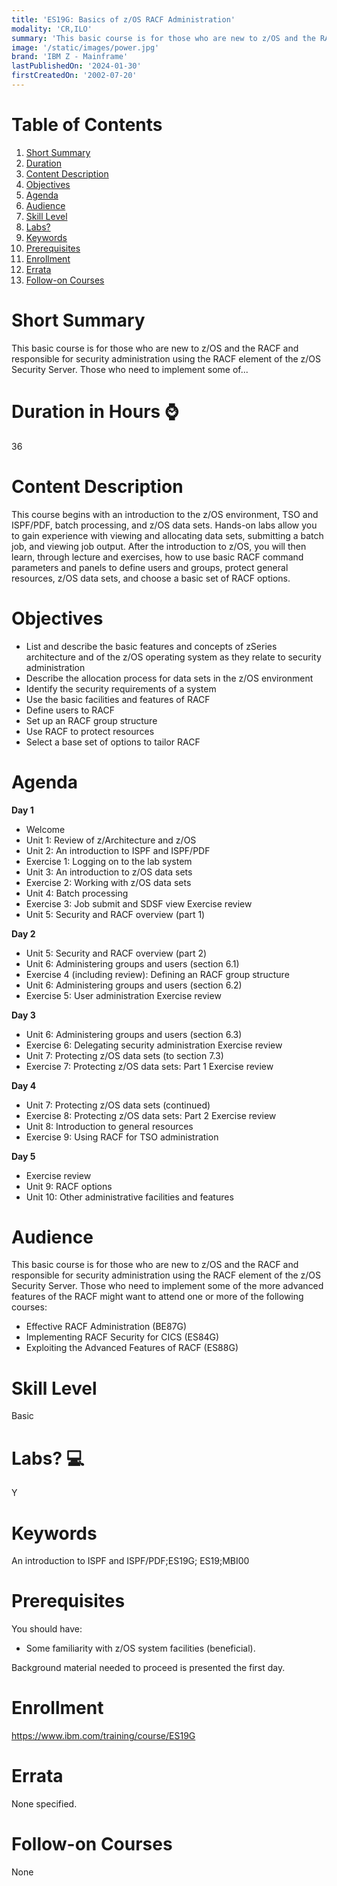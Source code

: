 ```yaml
---
title: 'ES19G: Basics of z/OS RACF Administration'
modality: 'CR,ILO'
summary: 'This basic course is for those who are new to z/OS and the RACF and responsible for security administration using the RACF element of the z/OS Security Server. Those who need to implement some of...'
image: '/static/images/power.jpg'
brand: 'IBM Z - Mainframe'
lastPublishedOn: '2024-01-30'
firstCreatedOn: '2002-07-20'
---
```

# Table of Contents
1.  [Short Summary](#short-summary)
2.  [Duration](#duration-in-hours-)
3.  [Content Description](#content-description)
4.  [Objectives](#objectives)
5.  [Agenda](#agenda)
6.  [Audience](#audience)
7.  [Skill Level](#skill-level)
8.  [Labs?](#labs-)
9.  [Keywords](#keywords)
10. [Prerequisites](#prerequisites)
11. [Enrollment](#enrollment)
12. [Errata](#errata)
13. [Follow-on Courses](#follow-on-courses)

# Short Summary
This basic course is for those who are new to z/OS and the RACF and responsible for security administration using the RACF element of the z/OS Security Server. Those who need to implement some of...

# Duration in Hours ⌚
36

# Content Description
This course begins with an introduction to the z/OS environment, TSO and ISPF/PDF, batch processing, and z/OS data sets. Hands-on labs allow you to gain experience with viewing and allocating data sets, submitting a batch job, and viewing job output. After the introduction to z/OS, you will then learn, through lecture and exercises, how to use basic RACF command parameters and panels to define users and groups, protect general resources, z/OS data sets, and choose a basic set of RACF options.



# Objectives
* List and describe the basic features and concepts of zSeries architecture and of the z/OS operating system as they relate to security administration
* Describe the allocation process for data sets in the z/OS environment
* Identify the security requirements of a system
* Use the basic facilities and features of RACF
* Define users to RACF
* Set up an RACF group structure
* Use RACF to protect resources
* Select a base set of options to tailor RACF


# Agenda
**Day 1**

* Welcome
* Unit 1: Review of z/Architecture and z/OS
* Unit 2: An introduction to ISPF and ISPF/PDF
* Exercise 1: Logging on to the lab system
* Unit 3: An introduction to z/OS data sets
* Exercise 2: Working with z/OS data sets
* Unit 4: Batch processing
* Exercise 3: Job submit and SDSF view Exercise review
* Unit 5: Security and RACF overview (part 1)

**Day 2**

* Unit 5: Security and RACF overview (part 2)
* Unit 6: Administering groups and users (section 6.1)
* Exercise 4 (including review): Defining an RACF group structure
* Unit 6: Administering groups and users (section 6.2)
* Exercise 5: User administration Exercise review

**Day 3**

* Unit 6: Administering groups and users (section 6.3)
* Exercise 6: Delegating security administration Exercise review
* Unit 7: Protecting z/OS data sets (to section 7.3)
* Exercise 7: Protecting z/OS data sets: Part 1 Exercise review

**Day 4**

* Unit 7: Protecting z/OS data sets (continued)
* Exercise 8: Protecting z/OS data sets: Part 2 Exercise review
* Unit 8: Introduction to general resources
* Exercise 9: Using RACF for TSO administration

**Day 5**

* Exercise review
* Unit 9: RACF options
* Unit 10: Other administrative facilities and features


# Audience
This basic course is for those who are new to z/OS and the RACF and responsible for security administration using the RACF element of the z/OS Security Server. Those who need to implement some of the more advanced features of the RACF might want to attend one or more of the following courses:


* Effective RACF Administration (BE87G)
* Implementing RACF Security for CICS (ES84G)
* Exploiting the Advanced Features of RACF (ES88G)


# Skill Level
Basic

# Labs? 💻
Y

# Keywords
An introduction to ISPF and ISPF/PDF;ES19G; ES19;MBI00

# Prerequisites
You should have:


* Some familiarity with z/OS system facilities (beneficial).


Background material needed to proceed is presented the first day.



# Enrollment
https://www.ibm.com/training/course/ES19G

# Errata
None specified.

# Follow-on Courses
None

